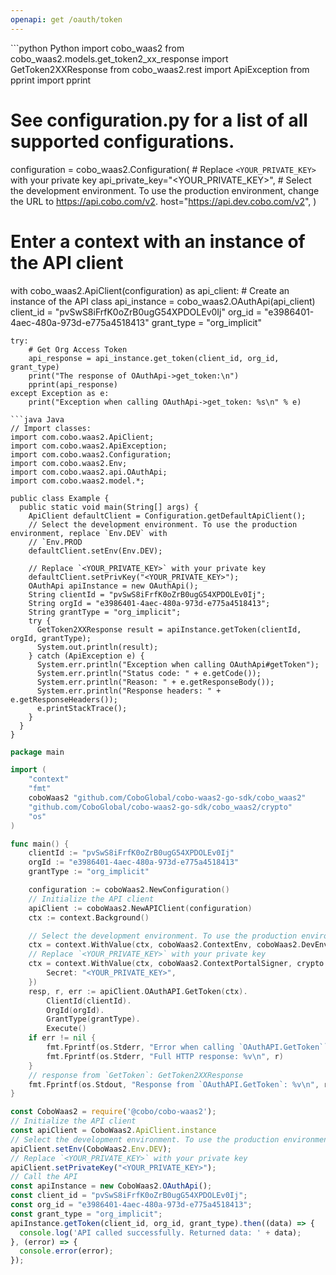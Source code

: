 ```yaml
---
openapi: get /oauth/token
---
```


<RequestExample>
```python Python
import cobo_waas2
from cobo_waas2.models.get_token2_xx_response import GetToken2XXResponse
from cobo_waas2.rest import ApiException
from pprint import pprint

# See configuration.py for a list of all supported configurations.
configuration = cobo_waas2.Configuration(
    # Replace `<YOUR_PRIVATE_KEY>` with your private key
    api_private_key="<YOUR_PRIVATE_KEY>",
    # Select the development environment. To use the production environment, change the URL to https://api.cobo.com/v2.
    host="https://api.dev.cobo.com/v2",
)
# Enter a context with an instance of the API client
with cobo_waas2.ApiClient(configuration) as api_client:
    # Create an instance of the API class
    api_instance = cobo_waas2.OAuthApi(api_client)
    client_id = "pvSwS8iFrfK0oZrB0ugG54XPDOLEv0Ij"
    org_id = "e3986401-4aec-480a-973d-e775a4518413"
    grant_type = "org_implicit"

    try:
        # Get Org Access Token
        api_response = api_instance.get_token(client_id, org_id, grant_type)
        print("The response of OAuthApi->get_token:\n")
        pprint(api_response)
    except Exception as e:
        print("Exception when calling OAuthApi->get_token: %s\n" % e)

```
```java Java
// Import classes:
import com.cobo.waas2.ApiClient;
import com.cobo.waas2.ApiException;
import com.cobo.waas2.Configuration;
import com.cobo.waas2.Env;
import com.cobo.waas2.api.OAuthApi;
import com.cobo.waas2.model.*;

public class Example {
  public static void main(String[] args) {
    ApiClient defaultClient = Configuration.getDefaultApiClient();
    // Select the development environment. To use the production environment, replace `Env.DEV` with
    // `Env.PROD
    defaultClient.setEnv(Env.DEV);

    // Replace `<YOUR_PRIVATE_KEY>` with your private key
    defaultClient.setPrivKey("<YOUR_PRIVATE_KEY>");
    OAuthApi apiInstance = new OAuthApi();
    String clientId = "pvSwS8iFrfK0oZrB0ugG54XPDOLEv0Ij";
    String orgId = "e3986401-4aec-480a-973d-e775a4518413";
    String grantType = "org_implicit";
    try {
      GetToken2XXResponse result = apiInstance.getToken(clientId, orgId, grantType);
      System.out.println(result);
    } catch (ApiException e) {
      System.err.println("Exception when calling OAuthApi#getToken");
      System.err.println("Status code: " + e.getCode());
      System.err.println("Reason: " + e.getResponseBody());
      System.err.println("Response headers: " + e.getResponseHeaders());
      e.printStackTrace();
    }
  }
}

```
```go Go
package main

import (
	"context"
	"fmt"
	coboWaas2 "github.com/CoboGlobal/cobo-waas2-go-sdk/cobo_waas2"
	"github.com/CoboGlobal/cobo-waas2-go-sdk/cobo_waas2/crypto"
	"os"
)

func main() {
	clientId := "pvSwS8iFrfK0oZrB0ugG54XPDOLEv0Ij"
	orgId := "e3986401-4aec-480a-973d-e775a4518413"
	grantType := "org_implicit"

	configuration := coboWaas2.NewConfiguration()
	// Initialize the API client
	apiClient := coboWaas2.NewAPIClient(configuration)
	ctx := context.Background()

	// Select the development environment. To use the production environment, replace coboWaas2.DevEnv with coboWaas2.ProdEnv
	ctx = context.WithValue(ctx, coboWaas2.ContextEnv, coboWaas2.DevEnv)
	// Replace `<YOUR_PRIVATE_KEY>` with your private key
	ctx = context.WithValue(ctx, coboWaas2.ContextPortalSigner, crypto.Ed25519Signer{
		Secret: "<YOUR_PRIVATE_KEY>",
	})
	resp, r, err := apiClient.OAuthAPI.GetToken(ctx).
		ClientId(clientId).
		OrgId(orgId).
		GrantType(grantType).
		Execute()
	if err != nil {
		fmt.Fprintf(os.Stderr, "Error when calling `OAuthAPI.GetToken``: %v\n", err)
		fmt.Fprintf(os.Stderr, "Full HTTP response: %v\n", r)
	}
	// response from `GetToken`: GetToken2XXResponse
	fmt.Fprintf(os.Stdout, "Response from `OAuthAPI.GetToken`: %v\n", resp)
}

```
```javascript JavaScript
const CoboWaas2 = require('@cobo/cobo-waas2');
// Initialize the API client
const apiClient = CoboWaas2.ApiClient.instance
// Select the development environment. To use the production environment, replace `Env.DEV` with `Env.PROD`
apiClient.setEnv(CoboWaas2.Env.DEV);
// Replace `<YOUR_PRIVATE_KEY>` with your private key
apiClient.setPrivateKey("<YOUR_PRIVATE_KEY>");
// Call the API
const apiInstance = new CoboWaas2.OAuthApi();
const client_id = "pvSwS8iFrfK0oZrB0ugG54XPDOLEv0Ij";
const org_id = "e3986401-4aec-480a-973d-e775a4518413";
const grant_type = "org_implicit";
apiInstance.getToken(client_id, org_id, grant_type).then((data) => {
  console.log('API called successfully. Returned data: ' + data);
}, (error) => {
  console.error(error);
});
```
</RequestExample>